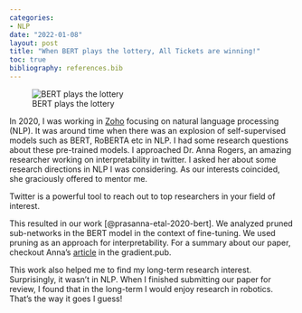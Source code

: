 ```yaml
---
categories:
- NLP
date: "2022-01-08"
layout: post
title: "When BERT plays the lottery, All Tickets are winning!"
toc: true
bibliography: references.bib
---
```

![BERT plays the lottery](bert-lottery.webp){fig-alt="A cartoon of BERT sesame street along with a bandit machine."}

In 2020, I was working in [Zoho](zoho.com) focusing on natural language processing (NLP). It was around time when there was an explosion of self-supervised models such as BERT, RoBERTA etc in NLP. I had some research questions about these pre-trained models. I approached Dr. Anna Rogers, an amazing researcher working on interpretability in twitter. I asked her about some research directions in NLP I was considering. As our interests coincided, she graciously offered to mentor me.

:::{.callout-tip}
Twitter is a powerful tool to reach out to top researchers in your field of interest.
:::

This resulted in our work [@prasanna-etal-2020-bert]. We analyzed pruned sub-networks in the BERT model in the context of fine-tuning. We used pruning as an approach for interpretability. For a summary about our paper, checkout Anna's [article](https://thegradient.pub/when-bert-plays-the-lottery-all-tickets-are-winning/) in the gradient.pub.

This work also helped me to find my long-term research interest. Surprisingly, it wasn't in NLP. When I finished submitting our paper for review, I found that in the long-term I would enjoy research in robotics. That's the way it goes I guess!